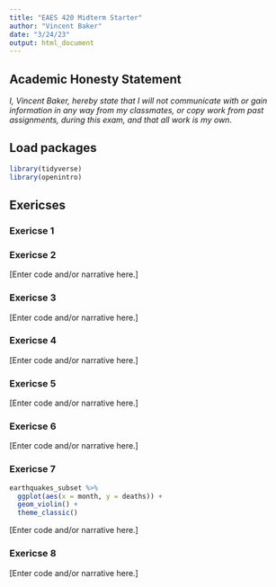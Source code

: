 ```yaml
---
title: "EAES 420 Midterm Starter"
author: "Vincent Baker"
date: "3/24/23"
output: html_document
---
```


## Academic Honesty Statement

*I, Vincent Baker, hereby state that I will not communicate with or gain information in any way from my classmates, or copy work from past assignments, during this exam, and that all work is my own.*

## Load packages

```r
library(tidyverse)
library(openintro)
```

## Exericses

### Exericse 1



### Exericse 2

[Enter code and/or narrative here.]

### Exericse 3

[Enter code and/or narrative here.]

### Exericse 4

[Enter code and/or narrative here.]

### Exericse 5

[Enter code and/or narrative here.]

### Exericse 6

[Enter code and/or narrative here.]

### Exericse 7

```r
earthquakes_subset %>% 
  ggplot(aes(x = month, y = deaths)) +
  geom_violin() +
  theme_classic()
```

[Enter code and/or narrative here.]

### Exericse 8

[Enter code and/or narrative here.]
